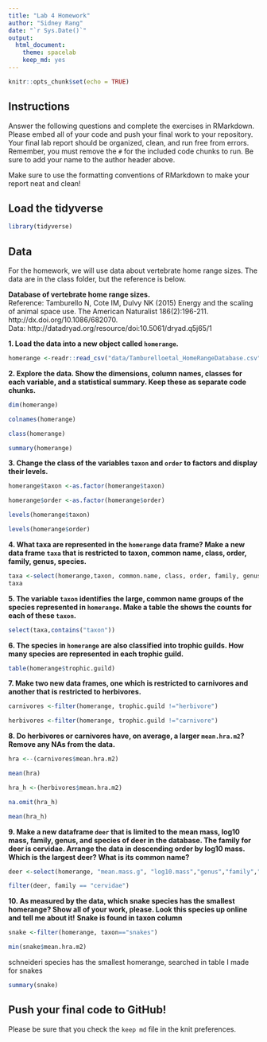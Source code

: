 ```yaml
---
title: "Lab 4 Homework"
author: "Sidney Rang"
date: "`r Sys.Date()`"
output:
  html_document: 
    theme: spacelab
    keep_md: yes
---
```


```r
knitr::opts_chunk$set(echo = TRUE)
```

## Instructions
Answer the following questions and complete the exercises in RMarkdown. Please embed all of your code and push your final work to your repository. Your final lab report should be organized, clean, and run free from errors. Remember, you must remove the `#` for the included code chunks to run. Be sure to add your name to the author header above.  

Make sure to use the formatting conventions of RMarkdown to make your report neat and clean!  

## Load the tidyverse
```r
library(tidyverse)
```

## Data
For the homework, we will use data about vertebrate home range sizes. The data are in the class folder, but the reference is below.  

**Database of vertebrate home range sizes.**  
Reference: Tamburello N, Cote IM, Dulvy NK (2015) Energy and the scaling of animal space use. The American Naturalist 186(2):196-211. http://dx.doi.org/10.1086/682070.  
Data: http://datadryad.org/resource/doi:10.5061/dryad.q5j65/1  

**1. Load the data into a new object called `homerange`.**
```r
homerange <-readr::read_csv("data/Tamburelloetal_HomeRangeDatabase.csv")
```

**2. Explore the data. Show the dimensions, column names, classes for each variable, and a statistical summary. Keep these as separate code chunks.**  
```r
dim(homerange)
```

```r
colnames(homerange)
```

```r
class(homerange)
```

```r
summary(homerange)
```

**3. Change the class of the variables `taxon` and `order` to factors and display their levels.**  
```r
homerange$taxon <-as.factor(homerange$taxon)
```

```r
homerange$order <-as.factor(homerange$order)
```


```r
levels(homerange$taxon)
```

```r
levels(homerange$order)
```

**4. What taxa are represented in the `homerange` data frame? Make a new data frame `taxa` that is restricted to taxon, common name, class, order, family, genus, species.**  

```r
taxa <-select(homerange,taxon, common.name, class, order, family, genus, species )
taxa
```


**5. The variable `taxon` identifies the large, common name groups of the species represented in `homerange`. Make a table the shows the counts for each of these `taxon`.**  
```r
select(taxa,contains("taxon"))
```


**6. The species in `homerange` are also classified into trophic guilds. How many species are represented in each trophic guild.**  

```r
table(homerange$trophic.guild)
```

**7. Make two new data frames, one which is restricted to carnivores and another that is restricted to herbivores.**  
```r
carnivores <-filter(homerange, trophic.guild !="herbivore")
```

```r
herbivores <-filter(homerange, trophic.guild !="carnivore")
```

**8. Do herbivores or carnivores have, on average, a larger `mean.hra.m2`? Remove any NAs from the data.**  
```r
hra <--(carnivores$mean.hra.m2)
```

```r
mean(hra)
```

```r
hra_h <-(herbivores$mean.hra.m2)
```

```r
na.omit(hra_h)
```

```r
mean(hra_h)
```


**9. Make a new dataframe `deer` that is limited to the mean mass, log10 mass, family, genus, and species of deer in the database. The family for deer is cervidae. Arrange the data in descending order by log10 mass. Which is the largest deer? What is its common name?**  

```r
deer <-select(homerange, "mean.mass.g", "log10.mass","genus","family","species")
```
```r
filter(deer, family == "cervidae")
```

**10. As measured by the data, which snake species has the smallest homerange? Show all of your work, please. Look this species up online and tell me about it!** **Snake is found in taxon column**   
```r
snake <-filter(homerange, taxon=="snakes")
```

```r
min(snake$mean.hra.m2)
```
schneideri species has the smallest homerange, searched in table I made for snakes
```r
summary(snake)
```


## Push your final code to GitHub!
Please be sure that you check the `keep md` file in the knit preferences.   